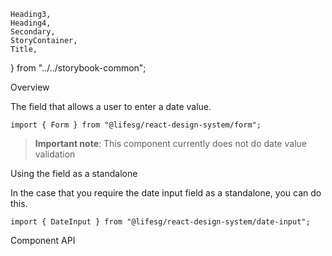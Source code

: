     Heading3,
    Heading4,
    Secondary,
    StoryContainer,
    Title,
} from "../../storybook-common";

<Meta title="Form/DateInput" component={Form.DateInput} />

<Title>Form.DateInput</Title>

<Secondary>Overview</Secondary>

The field that allows a user to enter a date value.

```tsx
import { Form } from "@lifesg/react-design-system/form";
```

> **Important note**: This component currently does not do date value validation

<Canvas>
    <Story name="DateInput">
        <StoryContainer>
            <Container>
                <Form.DateInput label="This is the date input" />
                <Form.DateInput
                    label="This is the date input"
                    variant="range"
                />
                <Form.DateInput
                    label="This is the disabled state"
                    disabled
                    variant="range"
                />
                <Form.DateInput
                    label="This is the disabled state with value"
                    disabled
                    variant="range"
                    value="2023-02-10"
                    endValue="2023-04-20"
                />
                <Form.DateInput
                    label="This is the readonly state"
                    readOnly
                    variant="range"
                />
                <Form.DateInput
                    label="This is the error state"
                    errorMessage="Date is required"
                    variant="range"
                />
            </Container>
        </StoryContainer>
    </Story>
</Canvas>

<Heading3>Using the field as a standalone</Heading3>

In the case that you require the date input field as a standalone, you can do this.

```tsx
import { DateInput } from "@lifesg/react-design-system/date-input";
```

<Preview>
    <Story name="Standalone usage">
        <StoryContainer>
            <Container>
                <DateInput />
            </Container>
        </StoryContainer>
    </Story>
</Preview>

<Secondary>Component API</Secondary>

<PropsTable />
